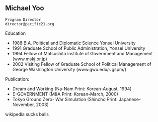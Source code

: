 == Michael Yoo ==
 
 Program Director
 director@pacific21.org

Education
*1988 B.A. Political and Diplomatic Science Yonsei University 
*1991 Graduate School of Public Administration, Yonsei University
*1994 Fellow of Matsushita Institute of Government and Management (www.mskj.or.jp)
*2002 Visiting Fellow of Graduate School of Political Management of George Washington University (www.gwu.edu/~gspm/)

Publication:
*Dream and Working (Na-Nam Print: Korean-August, 1994)
*E-GOVERNMENT (M&A Print: Korean-March, 2000)
*Tokyo Ground Zero- War Simulation (Shincho Print: Japanese-November, 2003)
wikipedia sucks balls
